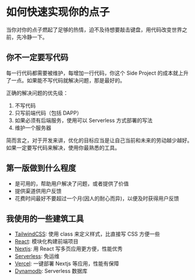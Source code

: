 # 如何快速实现你的点子

当你对你的点子燃起了足够的热情，迫不及待想要敲击键盘，用代码改变世界之前，先冷静一下。

## 你不一定要写代码

每一行代码都需要被维护，每增加一行代码，你这个 Side Project 的成本就上升了一点。如果能不写代码就解决问题，那是最好的。

正确的解决问题的优先级：

1. 不写代码
2. 只写前端代码（包括 DAPP）
3. 如果必须有后端服务，使用可以 Serverless 方式部署的写法
4. 维护一个服务器

简而言之，对于开发来讲，优化的目标应当是让自己当前和未来的劳动越少越好。如果一定要写代码来解决，使用你最熟悉的工具。

## 第一版做到什么程度

- 是可用的，帮助用户解决了问题，或者提供了价值
- 提供渠道供用户反馈
- 花费时间最好不要超过一个月(因人的耐心而异)，以便及时获得用户反馈

## 我使用的一些建筑工具

- [TailwindCSS](https://tailwindcss.com/): 使用 class 来定义样式，比直接写 CSS 方便一些
- [React](https://reactjs.org/): 模块化构建前端项目
- [Nextjs](https://nextjs.org/): 用 React 写多页应用更方便，性能优秀
- [Serverless](https://serverless.com/): 免运维
- [Vercel](https://vercel.com/): 一键部署 Nextjs 等应用，性能有保障
- [Dynamodb](https://aws.amazon.com/cn/dynamodb): Serverless 数据库

